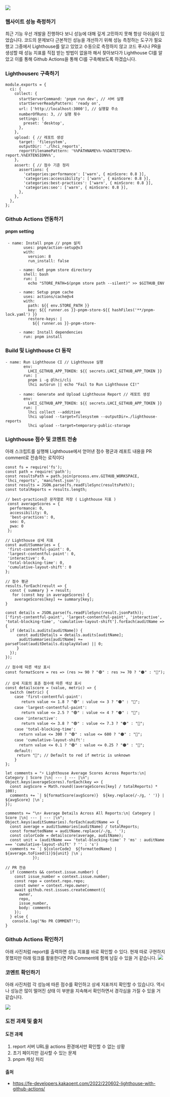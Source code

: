 ![](https://dctwxpkwzbaeulfrrvgo.supabase.co/storage/v1/object/public/image//13-1.png)

### 웹사이트 성능 측정하기

최근 기능 우선 개발을 진행하다 보니 성능에 대해 깊게 고민하지 못해 항상 아쉬움이 있었습니다. 코드의 문제보다 근본적인 성능을 개선하기 위해 성능 측정하는 도구가 필요했고 그중에서 Lighthouse를 알고 있었고 수동으로 측정하지 않고 코드 푸시나 PR을 생성할 때 성능 지표를 직접 받는 방법이 없을까 해서 찾아보다가 Lighthouse CI를 알았고 이를 통해 Github Actions을 통해 CI를 구축해보도록 하겠습니다.

### Lighthouserc 구축하기

```
module.exports = {
  ci: {
    collect: {
      startServerCommand: 'pnpm run dev', // 서버 실행
      startServerReadyPattern: 'ready on',
      url: ['http://localhost:3000'], // 실행할 주소
      numberOfRuns: 3, // 실행 횟수
      settings: {
        preset: 'desktop',
      },
    },
    upload: { // 레포트 생성
      target: 'filesystem',
      outputDir: './lhci_reports',
      reportFilenamePattern: '%%PATHNAME%%-%%DATETIME%%-report.%%EXTENSION%%',
    },
    assert: { // 점수 기준 정리
      assertions: {
        'categories:performance': ['warn', { minScore: 0.8 }],
        'categories:accessibility': ['warn', { minScore: 0.8 }],
        'categories:best-practices': ['warn', { minScore: 0.8 }],
        'categories:seo': ['warn', { minScore: 0.8 }],
      },
    },
  },
};

```

### Github Actions 연동하기

#### pnpm setting

```
 - name: Install pnpm // pnpm 설치
        uses: pnpm/action-setup@v3
        with:
          version: 8
          run_install: false

      - name: Get pnpm store directory
        shell: bash
        run: |
          echo "STORE_PATH=$(pnpm store path --silent)" >> $GITHUB_ENV

      - name: Setup pnpm cache
        uses: actions/cache@v4
        with:
          path: ${{ env.STORE_PATH }}
          key: ${{ runner.os }}-pnpm-store-${{ hashFiles('**/pnpm-lock.yaml') }}
          restore-keys: |
            ${{ runner.os }}-pnpm-store-

      - name: Install dependencies
        run: pnpm install
```

### Build 및 Lighthouse CI 동작

```
- name: Run Lighthouse CI // Lighthouse 실행
        env:
          LHCI_GITHUB_APP_TOKEN: ${{ secrets.LHCI_GITHUB_APP_TOKEN }}
        run: |
          pnpm i -g @lhci/cli
          lhci autorun || echo "Fail to Run Lighthouse CI!"

      - name: Generate and Upload Lighthouse Report // 레포트 생성
        env:
          LHCI_GITHUB_APP_TOKEN: ${{ secrets.LHCI_GITHUB_APP_TOKEN }}
        run: |
          lhci collect --additive
          lhci upload --target=filesystem --outputDir=./lighthouse-reports
          lhci upload --target=temporary-public-storage
```

### Lighthouse 점수 및 코멘트 전송

아래 스크립트를 실행해 Lighthouse에서 얻어낸 점수 평균과 레포트 내용을 PR comment로 전송하는 로직이다

```
const fs = require('fs');
const path = require('path');
const resultsPath = path.join(process.env.GITHUB_WORKSPACE, 'lhci_reports', 'manifest.json');
const results = JSON.parse(fs.readFileSync(resultsPath));
const totalReports = results.length;

// best-practices은 문자열로 저장 ( Lighthouse 지표 )
 const averageScores = {
  performance: 0,
  accessibility: 0,
  'best-practices': 0,
  seo: 0,
  pwa: 0
 };

// Lighthouse 상세 지표
const auditSummaries = {
 'first-contentful-paint': 0,
 'largest-contentful-paint': 0,
 'interactive': 0,
 'total-blocking-time': 0,
 'cumulative-layout-shift': 0
};

// 점수 평균
results.forEach(result => {
  const { summary } = result;
   for (const key in averageScores) {
    averageScores[key] += summary[key];
}

const details = JSON.parse(fs.readFileSync(result.jsonPath));
['first-contentful-paint', 'largest-contentful-paint', 'interactive', 'total-blocking-time', 'cumulative-layout-shift'].forEach(auditName => {
  if (details.audits[auditName]) {
     const auditDetails = details.audits[auditName];
      auditSummaries[auditName] += parseFloat(auditDetails.displayValue) || 0;
     }
  });
});

// 점수에 따른 색상 표시
const formatScore = res => (res >= 90 ? "🟢" : res >= 70 ? "🟠" : "🔴");

// 상세 지표의 표준 점수에 따른 색상 표시
const detailscore = (value, metric) => {
  switch (metric) {
	case 'first-contentful-paint':
       return value <= 1.8 ? "🟢" : value <= 3 ? "🟠" : "🔴";
    case 'largest-contentful-paint':
       return value <= 2.5 ? "🟢" : value <= 4 ? "🟠" : "🔴";
    case 'interactive':
       return value <= 3.8 ? "🟢" : value <= 7.3 ? "🟠" : "🔴";
    case 'total-blocking-time':
      return value <= 300 ? "🟢" : value <= 600 ? "🟠" : "🔴";
    case 'cumulative-layout-shift':
      return value <= 0.1 ? "🟢" : value <= 0.25 ? "🟠" : "🔴";
    default:
     return "🔴"; // Default to red if metric is unknown
    }
};

let comments = "⚡️ Lighthouse Average Scores Across Reports:\n| Category | Score |\n| --- | --- |\n";
Object.keys(averageScores).forEach(key => {
  const avgScore = Math.round((averageScores[key] / totalReports) * 100);
  comments += `| ${formatScore(avgScore)}  ${key.replace(/-/g, ' ')} | ${avgScore} |\n`;
});

comments += "\n⚡️ Average Details Across All Reports:\n| Category | Score |\n| --- | --- |\n";
Object.keys(auditSummaries).forEach(auditName => {
  const average = auditSummaries[auditName] / totalReports;
  const formattedName = auditName.replace(/-/g, ' ');
  const colorCode = detailscore(average, auditName);
  const unit = (auditName === 'total-blocking-time' ? 'ms' : auditName === 'cumulative-layout-shift' ? '' : 's')
  comments += `| ${colorCode}  ${formattedName} | ${average.toFixed(1)}${unit} |\n`;
            });

// PR 전송
  if (comments && context.issue.number) {
    const issue_number = context.issue.number;
    const repo = context.repo.repo;
    const owner = context.repo.owner;
    await github.rest.issues.createComment({
      owner,
      repo,
      issue_number,
      body: comments
    });
  } else {
   console.log("No PR COMMENT!");
}
```

### Github Actions 확인하기

아래 사진처럼 report를 출력하면 성능 지표를 바로 확인할 수 있다. 현재 따로 구현하지 못했지만 아래 링크를 활용한다면 PR Comment에 함께 남길 수 있을 거 같습니다.
![](https://dctwxpkwzbaeulfrrvgo.supabase.co/storage/v1/object/public/image//13-2.png)

### 코멘트 확인하기

아래 사진처럼 각 성능에 따른 점수를 확인하고 상세 지표까지 확인할 수 있습니다. 역시나 성능은 많이 떨어진 상태 이 부분을 지속해서 확인하면서 경각심을 가질 수 있을 거 같습니다.

![](https://dctwxpkwzbaeulfrrvgo.supabase.co/storage/v1/object/public/image//13-3.png)

### 도전 과제 및 출처

#### 도전 과제

1. report 서버 URL을 actions 환경에서만 확인할 수 없는 상황
2. 초기 페이지만 검사할 수 있는 문제
3. pnpm 캐싱 처리

#### 출처

- https://fe-developers.kakaoent.com/2022/220602-lighthouse-with-github-actions/
